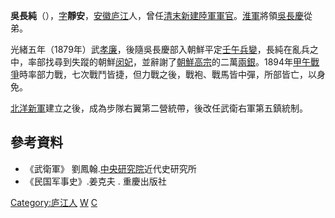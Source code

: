 '''吳長純'''（{{bd|1855年||1906年||W吳}}），[[表字|字]]'''靜安'''，[[安徽|安徽]][[庐江|庐江]]人，曾任[[清末|清末]][[新建陸軍|新建陸軍]][[軍官|軍官]]。[[淮軍|淮軍]]將領[[吳長慶|吳長慶]]從弟。

光緒五年（1879年）武[[孝廉|孝廉]]，後隨吳長慶部入朝鮮平定[[壬午兵變|壬午兵變]]，長純在亂兵之中，率部找尋到失蹤的朝鮮[[明成皇后|闵妃]]，並辭謝了[[朝鮮高宗|朝鮮高宗]]的二萬[[兩銀|兩銀]]。1894年[[甲午戰爭|甲午戰爭]]時率部力戰，七次戰鬥皆捷，但力戰之後，戰袍、戰馬皆中彈，所部皆亡，以身免。

[[北洋新軍|北洋新軍]]建立之後，成為步隊右翼第二營統帶，後改任武衛右軍第五鎮統制。

==參考資料==
*《武衛軍》 劉鳳翰.[[中央研究院|中央研究院]]近代史研究所
*《民国军事史》.姜克夫 . 重慶出版社

{{軍事人物小作品}}

[[Category:庐江人|Category:庐江人]]
[[Category:淮軍人物|W]]
[[Category:吳姓|C]]